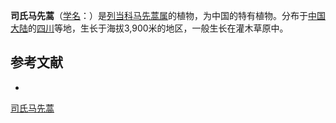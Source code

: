 {{Speciesbox
| name = 司氏马先蒿
| status = 
| status_system = 
| image =
| genus = Pedicularis
| species = steiningeri
| authority = Bonati
}}

'''司氏马先蒿'''（[[学名|学名]]：{{lang|la|''Pedicularis steiningeri''}}）是[[列当科|列当科]][[马先蒿属|马先蒿属]]的植物，为中国的特有植物。分布于[[中国大陆|中国大陆]]的[[四川|四川]]等地，生长于海拔3,900米的地区，一般生长在灌木草原中。

== 参考文献 ==
<div class="references-small">
* {{FRPS|司氏马先蒿}}
</div>
{{Taxonbar|from=Q10916547}}

[[Category:马先蒿属|司氏马先蒿]]


{{植物小作品}}